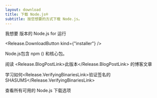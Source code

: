 ```yaml
---
layout: download
title: 下载 Node.js®️
subtitle: 按您想要的方式下载 Node.js。
---
```


<section>
  我想要 <Release.VersionDropdown /> 版本的 Node.js for <Release.OperatingSystemDropdown exclude={["LINUX"]} /> 运行 <Release.BitnessDropdown />

  <Release.DownloadButton kind={"installer"} />
</section>

<section>
  Node.js包含 <LinkWithArrow href="https://npmjs.com">npm</LinkWithArrow> (<Release.NpmVersion />) 和核心包。

  阅读 <Release.BlogPostLink>此版本</Release.BlogPostLink> 的博客文章

  学习如何<Release.VerifyingBinariesLink>验证签名的SHASUMS</Release.VerifyingBinariesLink>

  查看所有可用的 Node.js <LinkWithArrow href="https://nodejs.org/dist/">下载选项</LinkWithArrow>
</section>
